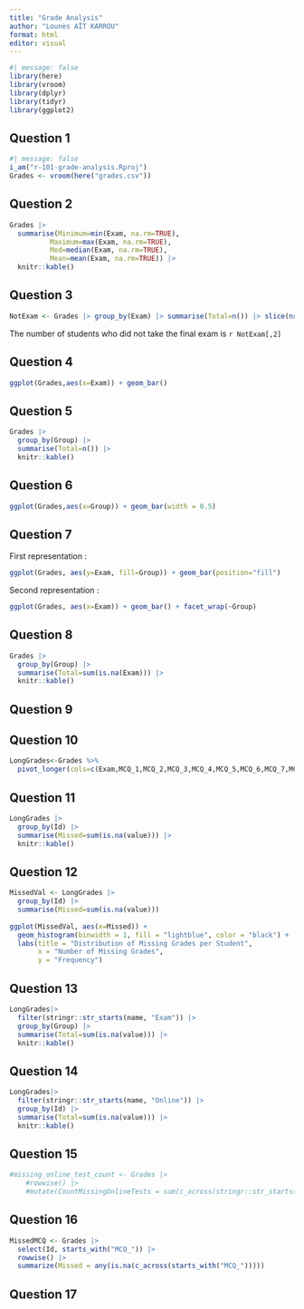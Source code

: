 ```yaml
---
title: "Grade Analysis"
author: "Lounès AÏT KARROU"
format: html
editor: visual
---
```


```r
#| message: false
library(here)
library(vroom)
library(dplyr)
library(tidyr)
library(ggplot2)
```

## Question 1

```r
#| message: false
i_am("r-101-grade-analysis.Rproj")
Grades <- vroom(here("grades.csv"))
```

## Question 2

```r
Grades |>
  summarise(Minimum=min(Exam, na.rm=TRUE),
          Maximum=max(Exam, na.rm=TRUE),
          Med=median(Exam, na.rm=TRUE),
          Mean=mean(Exam, na.rm=TRUE)) |>
  knitr::kable()
```

## Question 3

```r
NotExam <- Grades |> group_by(Exam) |> summarise(Total=n()) |> slice(nrow(Grades |> group_by(Exam) |> summarise(Total=n())))
```

The number of students who did not take the final exam is `r NotExam[,2]`

## Question 4

```r
ggplot(Grades,aes(x=Exam)) + geom_bar()
```

## Question 5

```r
Grades |>
  group_by(Group) |>
  summarise(Total=n()) |>
  knitr::kable()
```

## Question 6

```r
ggplot(Grades,aes(x=Group)) + geom_bar(width = 0.5)
```

## Question 7

First representation :

```r
ggplot(Grades, aes(y=Exam, fill=Group)) + geom_bar(position="fill")
```

Second representation :

```r
ggplot(Grades, aes(x=Exam)) + geom_bar() + facet_wrap(~Group)
```

## Question 8

```r
Grades |>
  group_by(Group) |>
  summarise(Total=sum(is.na(Exam))) |>
  knitr::kable()
```


## Question 9

## Question 10

```r
LongGrades<-Grades %>%
  pivot_longer(cols=c(Exam,MCQ_1,MCQ_2,MCQ_3,MCQ_4,MCQ_5,MCQ_6,MCQ_7,MCQ_8,MCQ_9,MCQ_10,Online_MCQ_1,Online_MCQ_2,Online_MCQ_3,Online_MCQ_4,Online_MCQ_5,Online_MCQ_6,Online_MCQ_7,Online_MCQ_8,Online_MCQ_9,Online_MCQ_10,Online_MCQ_11,Online_MCQ_12,Online_MCQ_13,Online_MCQ_14,Online_MCQ_15,Online_MCQ_16,Online_MCQ_17,Online_MCQ_18,Online_MCQ_19))
```


## Question 11
```r
LongGrades |>
  group_by(Id) |>
  summarise(Missed=sum(is.na(value))) |>
  knitr::kable()
```

## Question 12
```r
MissedVal <- LongGrades |>
  group_by(Id) |>
  summarise(Missed=sum(is.na(value)))
  
ggplot(MissedVal, aes(x=Missed)) +
  geom_histogram(binwidth = 1, fill = "lightblue", color = "black") +
  labs(title = "Distribution of Missing Grades per Student",
       x = "Number of Missing Grades",
       y = "Frequency")
```

## Question 13

```r
LongGrades|>
  filter(stringr::str_starts(name, "Exam")) |>
  group_by(Group) |>
  summarise(Total=sum(is.na(value))) |>
  knitr::kable()
```


## Question 14
```r
LongGrades|>
  filter(stringr::str_starts(name, "Online")) |>
  group_by(Id) |>
  summarise(Total=sum(is.na(value))) |>
  knitr::kable()
```

## Question 15
```r
#missing_online_test_count <- Grades |>
    #rowwise() |>
    #mutate(CountMissingOnlineTests = sum(c_across(stringr::str_starts("Online")), na.rm = TRUE))

```

## Question 16
```r
MissedMCQ <- Grades |>
  select(Id, starts_with("MCQ_")) |>
  rowwise() |>
  summarize(Missed = any(is.na(c_across(starts_with("MCQ_")))))
```

## Question 17








